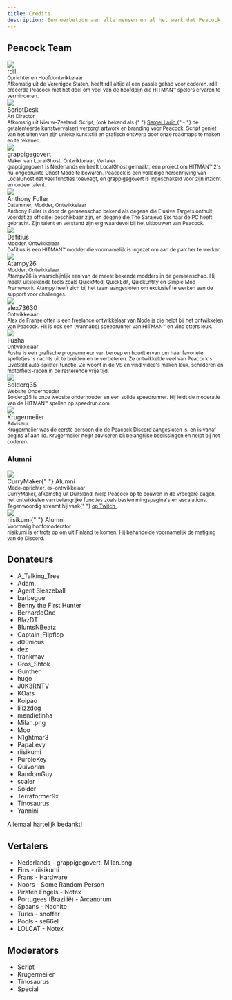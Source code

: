 ```yaml
---
title: Credits
description: Een eerbetoon aan alle mensen en al het werk dat Peacock mogelijk heeft gemaakt.
---
```


## Peacock Team

<div className="card">
    <div className="card__header">
        <div className="avatar">
            <img className="avatar__photo" src="/img/people/rdil.png" />
            <div className="avatar__intro">
                <div className="avatar__name">rdil</div>
                <small className="avatar__subtitle">
                    Oprichter en Hoofdontwikkelaar
                </small>
            </div>
        </div>
    </div>
    <div className="card__body">
        <small>
            Afkomstig uit de Verenigde Staten, heeft rdil altijd al een passie gehad voor
            coderen. rdil creëerde Peacock met het doel om veel van de
            hoofdpijn die HITMAN&trade; spelers ervaren te verminderen.
        </small>
    </div>
</div>

<div className="card">
    <div className="card__header">
        <div className="avatar">
            <img className="avatar__photo" src="/img/people/scriptdesk.png" />
            <div className="avatar__intro">
                <div className="avatar__name">ScriptDesk</div>
                <small className="avatar__subtitle">Art Director</small>
            </div>
        </div>
    </div>
    <div className="card__body">
        <small>
            Afkomstig uit Nieuw-Zeeland, Script, (ook bekend als {" "}
             <a
                 href="https://hitman.fandom.com/wiki/Sergei_Larin"
                 target="_blank"
                 rel="noopener noreferrer"
             >
                 Sergei Larin
             </a>
             {" - "}
             de getalenteerde kunstvervalser) verzorgt artwork en branding voor Peacock.
            Script geniet van het uiten van zijn unieke kunststijl en grafisch ontwerp
            door onze roadmaps te maken en te tekenen.
        </small>
    </div>
</div>

<div className="card">
    <div className="card__header">
        <div className="avatar">
            <img
                className="avatar__photo"
                src="/img/people/grappigegovert.png"
            />
            <div className="avatar__intro">
                <div className="avatar__name">grappigegovert</div>
                <small className="avatar__subtitle">
                    Maker van LocalGhost, Ontwikkelaar, Vertaler
                </small>
            </div>
        </div>
    </div>
    <div className="card__body">
        <small>
            grappigegovert is Nederlands en heeft LocalGhost gemaakt, een            project om HITMAN&trade; 2's nu-ongebruikte Ghost Mode te bewaren.
            Peacock is een volledige herschrijving van LocalGhost dat veel functies toevoegt, en grappigegovert is ingeschakeld voor zijn inzicht en codeertalent.
        </small>
    </div>
</div>

<div className="card">
    <div className="card__header">
        <div className="avatar">
            <img
                className="avatar__photo"
                src="/img/people/anthonyfuller.png"
            />
            <div className="avatar__intro">
                <div className="avatar__name">Anthony Fuller</div>
                <small className="avatar__subtitle">
                    Dataminer, Modder, Ontwikkelaar
                </small>
            </div>
        </div>
    </div>
    <div className="card__body">
        <small>
            Anthony Fuller is door de gemeenschap bekend als degene die Elusive Targets onthult 
            voordat ze officiëel beschikbaar zijn, en degene die The Sarajevo Six naar de PC heeft gebracht.
            Zijn talent en verstand zijn erg waardevol bij het uitbouwen van Peacock.
        </small>
    </div>
</div>

<div className="card">
    <div className="card__header">
        <div className="avatar">
            <img
                className="avatar__photo"
                src="/img/people/dafitius.png"
            />
            <div className="avatar__intro">
                <div className="avatar__name">Dafitius</div>
                <small className="avatar__subtitle">
                    Modder, Ontwikkelaar
                </small>
            </div>
        </div>
    </div>
    <div className="card__body">
        <small>
            Dafitius is een HITMAN&trade; modder die voornamelijk is ingezet om aan de patcher te werken.
        </small>
    </div>
</div>

<div className="card">
    <div className="card__header">
        <div className="avatar">
            <img
                className="avatar__photo"
                src="/img/people/atampy26.png"
            />
            <div className="avatar__intro">
                <div className="avatar__name">Atampy26</div>
                <small className="avatar__subtitle">
                    Modder, Ontwikkelaar
                </small>
            </div>
        </div>
    </div>
    <div className="card__body">
        <small>
            Atampy26 is waarschijnlijk een van de meest bekende modders in de gemeenschap. Hij maakt
            uitstekende tools zoals QuickMod, QuickEdit, QuickEntity en Simple Mod Framework.
            Atampy heeft zich bij het team aangesloten om exclusief te werken aan de support voor challenges.
        </small>
    </div>
</div>

<div className="card">
    <div className="card__header">
        <div className="avatar">
            <img
                className="avatar__photo"
                src="/img/people/alex73630.png"
            />
            <div className="avatar__intro">
                <div className="avatar__name">alex73630</div>
                <small className="avatar__subtitle">
                    Ontwikkelaar
                </small>
            </div>
        </div>
    </div>
    <div className="card__body">
        <small>
            Alex de Franse otter is een freelance ontwikkelaar van Node.js die helpt bij het ontwikkelen van Peacock.
            Hij is ook een (wannabe) speedrunner van HITMAN&trade; en vind otters leuk.
        </small>
    </div>
</div>

<div className="card">
    <div className="card__header">
        <div className="avatar">
            <img
                className="avatar__photo"
                src="/img/people/fusha.png"
            />
            <div className="avatar__intro">
                <div className="avatar__name">Fusha</div>
                <small className="avatar__subtitle">
                    Ontwikkelaar
                </small>
            </div>
        </div>
    </div>
    <div className="card__body">
        <small>
            Fusha is een grafische programmeur van beroep en houdt ervan om haar favoriete spelletjes 's nachts
             uit te breiden en te verbeteren. Ze ontwikkelde veel van Peacock's
             LiveSplit auto-splitter-functie. Ze woont in de VS en vind
             video's maken leuk, schilderen en motorfiets-racen in de resterende
             vrije tijd.
        </small>
    </div>
</div>

<div className="card">
    <div className="card__header">
        <div className="avatar">
            <img
                className="avatar__photo"
                src="/img/people/solder.png"
            />
            <div className="avatar__intro">
                <div className="avatar__name">Solderq35</div>
                <small className="avatar__subtitle">
                    Website Onderhouder
                </small>
            </div>
        </div>
    </div>
    <div className="card__body">
        <small>
            Solderq35 is onze website onderhouder en een solide speedrunner.
            Hij leidt de moderatie van de HITMAN&trade; spellen op speedrun.com.
        </small>
    </div>
</div>

<div className="card">
    <div className="card__header">
        <div className="avatar">
            <img className="avatar__photo" src="/img/people/krugermeiier.jpg" />
            <div className="avatar__intro">
                <div className="avatar__name">
                    Krugermeiier
                </div>
                <small className="avatar__subtitle">Adviseur</small>
            </div>
        </div>
    </div>
    <div className="card__body">
        <small>
            Krugermeiier was de eerste persoon die de Peacock Discord aangesloten is, en
             is vanaf begins af aan lid. Krugermeiier helpt adviseren
             bij belangrijke beslissingen en helpt bij het coderen.
        </small>
    </div>
</div>

### Alumni

<div className="card">
    <div className="card__header">
        <div className="avatar">
            <img className="avatar__photo" src="/img/people/currymaker.png" />
            <div className="avatar__intro">
                <div className="avatar__name">
                    CurryMaker{" "}
                    <span className="badge badge--secondary">Alumni</span>
                </div>
                <small className="avatar__subtitle">
                    Mede-oprichter, ex-ontwikkelaar
                </small>
            </div>
        </div>
    </div>
    <div className="card__body">
        <small>
            CurryMaker, afkomstig uit Duitsland, hielp Peacock op te bouwen in de
             vroegere dagen, het ontwikkelen van belangrijke functies zoals bestemmingspagina's en
             escalations. Tegenwoordig streamt hij vaak{" "}
             <a
                 href="https://twitch.tv/CurryMakerTV"
                 target="_blank"
                 rel="noopener noreferrer"
             >
                 op Twitch
             </a>
             .
        </small>
    </div>
</div>

<div className="card">
    <div className="card__header">
        <div className="avatar">
            <img className="avatar__photo" src="/img/people/riisikumi.png" />
            <div className="avatar__intro">
                <div className="avatar__name">
                    riisikumi{" "}
                    <span className="badge badge--secondary">Alumni</span>
                </div>
                <small className="avatar__subtitle">Voormalig hoofdmoderator</small>
            </div>
        </div>
    </div>
    <div className="card__body">
        <small>
            riisikumi is er trots op om uit Finland te komen. Hij behandelde voornamelijk de matiging van
             de Discord.
        </small>
    </div>
</div>

## Donateurs

-   A_Talking_Tree
-   Adam.
-   Agent Sleazeball
-   barbegue
-   Benny the First Hunter
-   BernardoOne
-   BlazDT
-   BluntsNBeatz
-   Captain_Flipflop
-   d00nicus
-   dez
-   frankmav
-   Gros_Shtok
-   Gunther
-   hugo
-   J0K3RNTV
-   KOats
-   Koipao
-   lilizzdog
-   mendietinha
-   Milan.png
-   Moo
-   N1ghtmar3
-   PapaLevy
-   riisikumi
-   PurpleKey
-   Quivorian
-   RandomGuy
-   scaler
-   Solder
-   Terraformer9x
-   Tinosaurus
-   Yannini

Allemaal hartelijk bedankt!

## Vertalers

-   Nederlands - grappigegovert, Milan.png
-   Fins - riisikumi
-   Frans - Hardware
-   Noors - Some Random Person
-   Piraten Engels - Notex
-   Portugees (Brazilië) - Arcanorum
-   Spaans - Nachito
-   Turks - snoffer
-   Pools - se66el
-   LOLCAT - Notex

## Moderators

-   Script
-   Krugermeiier
-   Tinosaurus
-   Special
